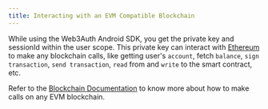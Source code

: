 ```yaml
---
title: Interacting with an EVM Compatible Blockchain
---
```


While using the Web3Auth Android SDK, you get the private key and sessionId within the user scope. This private key can interact with
[Ethereum](https://ethereum.org/) to make any blockchain calls, like getting user's `account`, fetch `balance`, `sign transaction`,
`send transaction`, `read` from and `write` to the smart contract, etc.

Refer to the [Blockchain Documentation](/docs/connect-blockchain/ethereum/android) to know more about how to make calls on any EVM blockchain.
